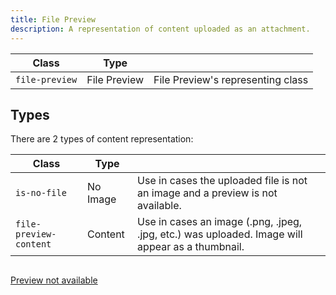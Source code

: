 ```yaml
---
title: File Preview
description: A representation of content uploaded as an attachment.
---
```


| Class                  | Type          |                                                       |
| ---------------------- | ------------- | ----------------------------------------------------- |
| `file-preview`         | File Preview  | File Preview's representing class                     |

## Types

There are 2 types of content representation:

| Class                  | Type     |                                                                                                        |
| ---------------------- | -------- | ------------------------------------------------------------------------------------------------------ |
| `is-no-file`           | No Image | Use in cases the uploaded file is not an image and a preview is not available.                         |
| `file-preview-content` | Content  | Use in cases an image (.png, .jpeg, .jpg, etc.) was uploaded. Image will appear as a thumbnail.        |

<Preview>
  <a
    href=""
    class="file-preview is-with-image"
    aria-label="open file in new window"
  >
    <div class="file-preview-image">
      <img src="https://unsplash.it/600" alt="" />
    </div>
    <div class="file-preview-content">
      <div class="avatar">
        <span class="icon-external-link" aria-hidden="true"></span>
      </div>
    </div>
  </a>
  <a href="" class="file-preview is-no-file" aria-label="file">
    <div class="file-preview-content">
      <div class="avatar">
        <span class="icon-document" aria-hidden="true"></span>
      </div>
      <p>Preview not available</p>
    </div>
  </a>
</Preview>
